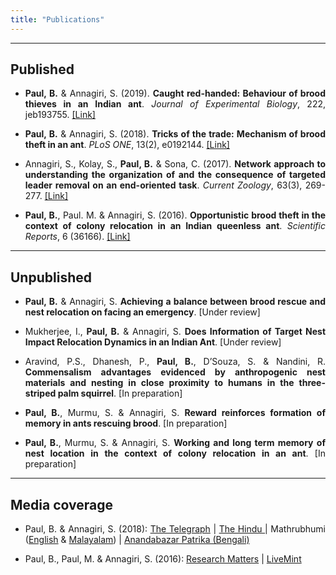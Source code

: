 ```yaml
---
title: "Publications"
---
```


<style>
body {
text-align: justify}
</style>

----

## Published

* **Paul, B.** & Annagiri, S. (2019). **Caught red-handed: Behaviour of brood thieves in an Indian ant**. *Journal of Experimental Biology*, 222, jeb193755. <a href='https://jeb.biologists.org/content/222/2/jeb193755' target='_blank'>[Link]</a>

* **Paul, B.** & Annagiri, S. (2018). **Tricks of the trade: Mechanism of brood theft in an ant**. *PLoS ONE*, 13(2), e0192144. <a href='https://journals.plos.org/plosone/article?id=10.1371/journal.pone.0192144' target='_blank'>[Link]</a>

* Annagiri, S., Kolay, S., **Paul, B.** & Sona, C. (2017). **Network approach to understanding the organization of and the consequence of targeted leader removal on an end-oriented task**. *Current Zoology*, 63(3), 269-277. <a href='https://academic.oup.com/cz/article/63/3/269/3057023' target='_blank'>[Link]</a>

* **Paul, B.**, Paul. M. & Annagiri, S. (2016). **Opportunistic brood theft in the context of colony relocation in an Indian queenless ant**. *Scientific Reports*, 6 (36166). <a href='https://www.nature.com/articles/srep36166' target='_blank'>[Link]</a>

----

## Unpublished

* **Paul, B.** & Annagiri, S. **Achieving a balance between brood rescue and nest relocation on facing an emergency**. [Under review]

* Mukherjee, I., **Paul, B.** & Annagiri, S. **Does Information of Target Nest Impact Relocation Dynamics in an Indian Ant**. [Under review]

* Aravind, P.S., Dhanesh, P., **Paul, B.**, D’Souza, S. & Nandini, R. **Commensalism advantages evidenced by anthropogenic nest materials and nesting in close proximity to humans in the three-striped palm squirrel**. [In preparation]

* **Paul, B.**, Murmu, S. & Annagiri, S. **Reward reinforces formation of memory in ants rescuing brood**. [In preparation]

* **Paul, B.**, Murmu, S. & Annagiri, S. **Working and long term memory of nest location in the context of colony relocation in an ant**. [In preparation]

----

## Media coverage

* Paul, B. & Annagiri, S. (2018): <a href='https://www.telegraphindia.com/states/west-bengal/tricks-amp-risks-of-thieving-ants/cid/1412016' target='_blank'>The Telegraph</a> | <a href='https://www.thehindu.com/sci-tech/science/the-tricks-of-thieving-ants/article22952945.ece' target='_blank'>The Hindu </a> | Mathrubhumi (<a href='https://english.mathrubhumi.com/technology/science/ants-and-the-science-of-theft-for-slavery-1.2667863' target='_blank'>English</a> & <a href='https://www.mathrubhumi.com/environment/biodiversity/ants-steal-ant-pupae-from-other-colonies-to-enslave-the-young-ones-for-work-study-1.2667772' target='_blank'>Malayalam</a>) | <a href='https://www.anandabazar.com/others/science/researchers-from-calcutta-have-shown-first-the-thieves-in-indian-ant-society-dgtlx-1.802867' target='_blank'>Anandabazar Patrika (Bengali)</a>

* Paul, B., Paul, M. & Annagiri, S. (2016): <a href='https://researchmatters.in/article/scientists-study-kidnappers-ant-society' target='_blank'>Research Matters</a> | <a href='https://www.livemint.com/Sundayapp/gzW6cUolzPS88SGtBZN4GP/When-ant-enslaves-ant.html' target='_blank'>LiveMint</a>

